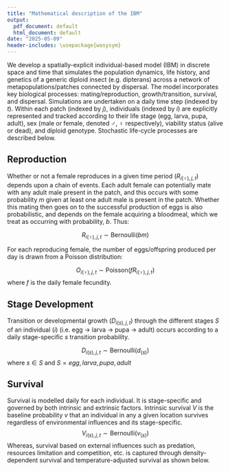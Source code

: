 ```yaml
---
title: "Mathematical description of the IBM"
output:
  pdf_document: default
  html_document: default
date: "2025-05-09"
header-includes: \usepackage{wasysym}
---
```


We develop a spatially-explicit individual-based model (IBM) in discrete space and time that simulates the population dynamics, life history, and genetics of a generic diploid insect (e.g. dipterans) across a network of metapopulations/patches connected by dispersal. The model incorporates key biological processes: mating/reproduction, growth/transition, survival, and dispersal. Simulations are undertaken on a daily time step (indexed by $t$). Within each patch (indexed by $j$), individuals (indexed by $i$) are explicitly represented and tracked according to their life stage (egg, larva, pupa, adult), sex (male or female, denoted $\male$, $\female$ respectively), viability status (alive or dead), and diploid genotype. Stochastic life-cycle processes are described below.

## Reproduction

Whether or not a female reproduces in a given time period ($R_{i(\female), j, t}$) depends upon a chain of events.  Each adult female can potentially mate with any adult male present in the patch, and this occurs with some probability $m$ given at least one adult male is present in the patch.  Whether this mating then goes on to the successful production of eggs is also probabilistic, and depends on the female acquiring a bloodmeal, which we treat as occurring with probability, $b$.  Thus:

$$
R_{i(\female),j,t} \sim \text{Bernoulli}(bm)
$$

For each reproducing female, the number of eggs/offspring produced per day is drawn from a Poisson distribution: 

$$
O_{i(\female), j, t} \sim \text{Poisson}(f R_{i(\female),j,t})
$$
where $f$ is the daily female fecundity.


## Stage Development

Transition or developmental growth ($D_{i(s),j,t}$) through the different stages $S$ of an individual ($i$) (i.e. egg → larva → pupa → adult) occurs according to a daily stage-specific $s$ transition probability. 

$$
D_{i(s),j,t} \sim\text{Bernoulli}(d_{(s)})
$$
where $s\in S$ and $S = {egg, larva, pupa, adult}$ 



## Survival

Survival is modelled daily for each individual. It is stage-specific and governed by both intrinsic and extrinsic factors. Intrinsic survival $V$ is the baseline probability $v$ that an individual in any a given location survives regardless of environmental influences and its stage-specific. 
$$
V_{i(s),j,t} \sim\text{Bernoulli}(v_{(s)})
$$
Whereas, survival based on external influences such as predation, resources limitation and competition, etc. is captured through density-dependent survival and temperature-adjusted survival as shown below. 
